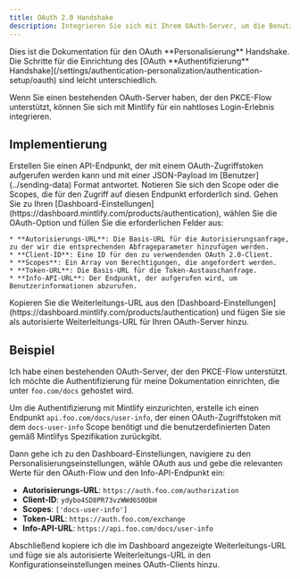 ```yaml
---
title: OAuth 2.0 Handshake
description: Integrieren Sie sich mit Ihrem OAuth-Server, um die Benutzeranmeldung über den PKCE-Flow zu ermöglichen
---
```


<Info>
  Dies ist die Dokumentation für den OAuth **Personalisierung** Handshake. Die Schritte für die Einrichtung des [OAuth **Authentifizierung** Handshake](/settings/authentication-personalization/authentication-setup/oauth) sind leicht unterschiedlich.
</Info>

Wenn Sie einen bestehenden OAuth-Server haben, der den PKCE-Flow unterstützt, können Sie sich mit Mintlify für ein nahtloses Login-Erlebnis integrieren.

## Implementierung

<Steps>
  <Step title="Create your Info API">
    Erstellen Sie einen API-Endpunkt, der mit einem OAuth-Zugriffstoken aufgerufen werden kann und mit einer JSON-Payload im [Benutzer](../sending-data) Format antwortet. Notieren Sie sich den Scope oder die Scopes, die für den Zugriff auf diesen Endpunkt erforderlich sind.
  </Step>

  <Step title="Configure your Personalization settings">
    Gehen Sie zu Ihren [Dashboard-Einstellungen](https://dashboard.mintlify.com/products/authentication), wählen Sie die OAuth-Option und füllen Sie die erforderlichen Felder aus:

    * **Autorisierungs-URL**: Die Basis-URL für die Autorisierungsanfrage, zu der wir die entsprechenden Abfrageparameter hinzufügen werden.
    * **Client-ID**: Eine ID für den zu verwendenden OAuth 2.0-Client.
    * **Scopes**: Ein Array von Berechtigungen, die angefordert werden.
    * **Token-URL**: Die Basis-URL für die Token-Austauschanfrage.
    * **Info-API-URL**: Der Endpunkt, der aufgerufen wird, um Benutzerinformationen abzurufen.
  </Step>

  <Step title="Configure your OAuth client">
    Kopieren Sie die Weiterleitungs-URL aus den [Dashboard-Einstellungen](https://dashboard.mintlify.com/products/authentication) und fügen Sie sie als autorisierte Weiterleitungs-URL für Ihren OAuth-Server hinzu.
  </Step>
</Steps>

## Beispiel

Ich habe einen bestehenden OAuth-Server, der den PKCE-Flow unterstützt. Ich möchte die Authentifizierung für meine Dokumentation einrichten, die unter `foo.com/docs` gehostet wird.

Um die Authentifizierung mit Mintlify einzurichten, erstelle ich einen Endpunkt `api.foo.com/docs/user-info`, der einen OAuth-Zugriffstoken mit dem `docs-user-info` Scope benötigt und die benutzerdefinierten Daten gemäß Mintlifys Spezifikation zurückgibt.

Dann gehe ich zu den Dashboard-Einstellungen, navigiere zu den Personalisierungseinstellungen, wähle OAuth aus und gebe die relevanten Werte für den OAuth-Flow und den Info-API-Endpunkt ein:

* **Autorisierungs-URL**: `https://auth.foo.com/authorization`
* **Client-ID**: `ydybo4SD8PR73vzWWd6S0ObH`
* **Scopes**: `['docs-user-info']`
* **Token-URL**: `https://auth.foo.com/exchange`
* **Info-API-URL**: `https://api.foo.com/docs/user-info`

Abschließend kopiere ich die im Dashboard angezeigte Weiterleitungs-URL und füge sie als autorisierte Weiterleitungs-URL in den Konfigurationseinstellungen meines OAuth-Clients hinzu.
